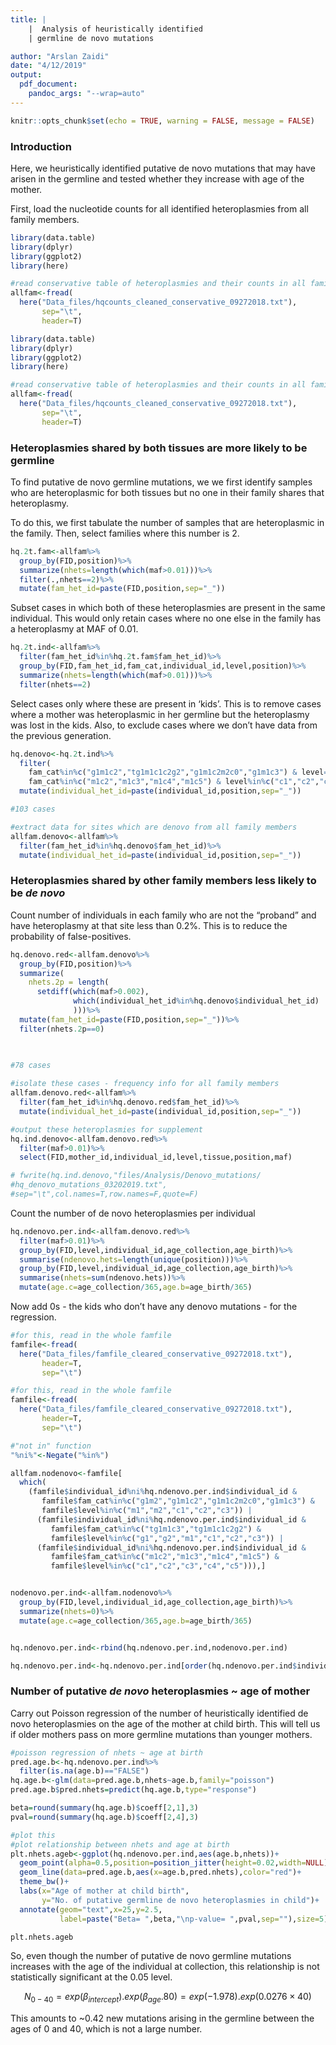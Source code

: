 ```yaml
---
title: |
    |  Analysis of heuristically identified 
    | germline de novo mutations

author: "Arslan Zaidi"
date: "4/12/2019"
output:
  pdf_document:
    pandoc_args: "--wrap=auto"
---
```


```r
knitr::opts_chunk$set(echo = TRUE, warning = FALSE, message = FALSE)
```

### Introduction

Here, we heuristically identified putative de novo mutations that may have arisen in the germline and tested whether they increase with age of the mother.

First, load the nucleotide counts for all identified heteroplasmies from all family members.

```r
library(data.table)
library(dplyr)
library(ggplot2)
library(here)

#read conservative table of heteroplasmies and their counts in all family members
allfam<-fread(
  here("Data_files/hqcounts_cleaned_conservative_09272018.txt"),
       sep="\t",
       header=T)

```

```r
library(data.table)
library(dplyr)
library(ggplot2)
library(here)

#read conservative table of heteroplasmies and their counts in all family members
allfam<-fread(
  here("Data_files/hqcounts_cleaned_conservative_09272018.txt"),
       sep="\t",
       header=T)

```

### Heteroplasmies shared by both tissues are more likely to be germline

To find putative de novo germline mutations, we we first identify samples who are heteroplasmic for both tissues but no one in their family shares that heteroplasmy. 

To do this, we first tabulate the number of samples that are heteroplasmic in the family. Then, select families where this number is 2.


```r

hq.2t.fam<-allfam%>%
  group_by(FID,position)%>%
  summarize(nhets=length(which(maf>0.01)))%>%
  filter(.,nhets==2)%>%
  mutate(fam_het_id=paste(FID,position,sep="_"))


```

Subset cases in which both of these heteroplasmies are present in the same individual. This would only retain cases where no one else in the family has a heteroplasmy at MAF of 0.01.

```r
hq.2t.ind<-allfam%>%
  filter(fam_het_id%in%hq.2t.fam$fam_het_id)%>%
  group_by(FID,fam_het_id,fam_cat,individual_id,level,position)%>%
  summarize(nhets=length(which(maf>0.01)))%>%
  filter(nhets==2)

```


Select cases only where these are present in 'kids'. This is to remove cases where a mother was heteroplasmic in her germline but the heteroplasmy was lost in the kids. Also, to exclude cases where we don't have data from the previous generation.

```r
hq.denovo<-hq.2t.ind%>%
  filter(
    fam_cat%in%c("g1m1c2","tg1m1c1c2g2","g1m1c2m2c0","g1m1c3") & level=="m1"|
    fam_cat%in%c("m1c2","m1c3","m1c4","m1c5") & level%in%c("c1","c2","c3","c4","c5"))%>%
  mutate(individual_het_id=paste(individual_id,position,sep="_"))

#103 cases

#extract data for sites which are denovo from all family members
allfam.denovo<-allfam%>%
  filter(fam_het_id%in%hq.denovo$fam_het_id)%>%
  mutate(individual_het_id=paste(individual_id,position,sep="_"))
```

### Heteroplasmies shared by other family members less likely to be *de novo*

Count number of individuals in each family who are not the "proband" and have heteroplasmy at that site less than 0.2%. This is to reduce the probability of false-positives.


```r

hq.denovo.red<-allfam.denovo%>%
  group_by(FID,position)%>%
  summarize(
    nhets.2p = length(
      setdiff(which(maf>0.002),
              which(individual_het_id%in%hq.denovo$individual_het_id)
              )))%>%
  mutate(fam_het_id=paste(FID,position,sep="_"))%>%
  filter(nhets.2p==0)
                              
                                            

#78 cases

#isolate these cases - frequency info for all family members
allfam.denovo.red<-allfam%>%
  filter(fam_het_id%in%hq.denovo.red$fam_het_id)%>%
  mutate(individual_het_id=paste(individual_id,position,sep="_"))

#output these heteroplasmies for supplement
hq.ind.denovo<-allfam.denovo.red%>%
  filter(maf>0.01)%>%
  select(FID,mother_id,individual_id,level,tissue,position,maf)

# fwrite(hq.ind.denovo,"files/Analysis/Denovo_mutations/
#hq_denovo_mutations_03202019.txt",
#sep="\t",col.names=T,row.names=F,quote=F)


```


Count the number of de novo heteroplasmies per individual


```r

hq.ndenovo.per.ind<-allfam.denovo.red%>%
  filter(maf>0.01)%>%
  group_by(FID,level,individual_id,age_collection,age_birth)%>%
  summarise(ndenovo.hets=length(unique(position)))%>%
  group_by(FID,level,individual_id,age_collection,age_birth)%>%
  summarise(nhets=sum(ndenovo.hets))%>%
  mutate(age.c=age_collection/365,age.b=age_birth/365)

```

Now add 0s - the kids who don't have any denovo mutations - for the regression.

```r

#for this, read in the whole famfile 
famfile<-fread(
  here("Data_files/famfile_cleared_conservative_09272018.txt"),
       header=T,
       sep="\t")
```

```r

#for this, read in the whole famfile 
famfile<-fread(
  here("Data_files/famfile_cleared_conservative_09272018.txt"),
       header=T,
       sep="\t")
```

```r

#"not in" function
"%ni%"<-Negate("%in%")

allfam.nodenovo<-famfile[
  which(
    (famfile$individual_id%ni%hq.ndenovo.per.ind$individual_id &
       famfile$fam_cat%in%c("g1m2","g1m1c2","g1m1c2m2c0","g1m1c3") &
       famfile$level%in%c("m1","m2","c1","c2","c3")) |
      (famfile$individual_id%ni%hq.ndenovo.per.ind$individual_id &
         famfile$fam_cat%in%c("tg1m1c3","tg1m1c1c2g2") &
         famfile$level%in%c("g1","g2","m1","c1","c2","c3")) |
      (famfile$individual_id%ni%hq.ndenovo.per.ind$individual_id &
         famfile$fam_cat%in%c("m1c2","m1c3","m1c4","m1c5") & 
         famfile$level%in%c("c1","c2","c3","c4","c5"))),]


nodenovo.per.ind<-allfam.nodenovo%>%
  group_by(FID,level,individual_id,age_collection,age_birth)%>%
  summarize(nhets=0)%>%
  mutate(age.c=age_collection/365,age.b=age_birth/365)


hq.ndenovo.per.ind<-rbind(hq.ndenovo.per.ind,nodenovo.per.ind)

hq.ndenovo.per.ind<-hq.ndenovo.per.ind[order(hq.ndenovo.per.ind$individual_id),]


```

### Number of putative *de novo* heteroplasmies ~ age of mother 

Carry out Poisson regression of the number of heuristically identified de novo heteroplasmies on the age of the mother at child birth. This will tell us if older mothers pass on more germline mutations than younger mothers.

```r

#poisson regression of nhets ~ age at birth
pred.age.b<-hq.ndenovo.per.ind%>%
  filter(is.na(age.b)=="FALSE")
hq.age.b<-glm(data=pred.age.b,nhets~age.b,family="poisson")
pred.age.b$pred.nhets=predict(hq.age.b,type="response")

beta=round(summary(hq.age.b)$coeff[2,1],3)
pval=round(summary(hq.age.b)$coeff[2,4],3)

#plot this
#plot relationship between nhets and age at birth
plt.nhets.ageb<-ggplot(hq.ndenovo.per.ind,aes(age.b,nhets))+
  geom_point(alpha=0.5,position=position_jitter(height=0.02,width=NULL))+
  geom_line(data=pred.age.b,aes(x=age.b,pred.nhets),color="red")+
  theme_bw()+
  labs(x="Age of mother at child birth",
       y="No. of putative germline de novo heteroplasmies in child")+
  annotate(geom="text",x=25,y=2.5,
           label=paste("Beta= ",beta,"\np-value= ",pval,sep=""),size=5)

plt.nhets.ageb

```

So, even though the number of putative de novo germline mutations increases with the age of the individual at collection, this relationship is not statistically significant at the 0.05 level.

$$N_{0-40} = exp( \beta_{intercept} ).exp( \beta_{age}.80 ) = exp( -1.978 ).exp( 0.0276 \times 40)$$

This amounts to ~0.42 new mutations arising in the germline between the ages of 0 and 40, which is not a large number.